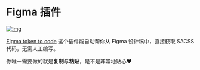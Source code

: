 # Figma 插件

[![img](/img/design.png)](https://www.figma.com/community/plugin/759651077059504375/Token--%3E-Code)

[Figma token to code](https://www.figma.com/community/plugin/759651077059504375/Token--%3E-Code) 这个插件能自动帮你从 Figma 设计稿中，直接获取 SACSS 代码，无需人工编写。

你唯一需要做的就是**复制**与**粘贴**，是不是非常地贴心❤️
